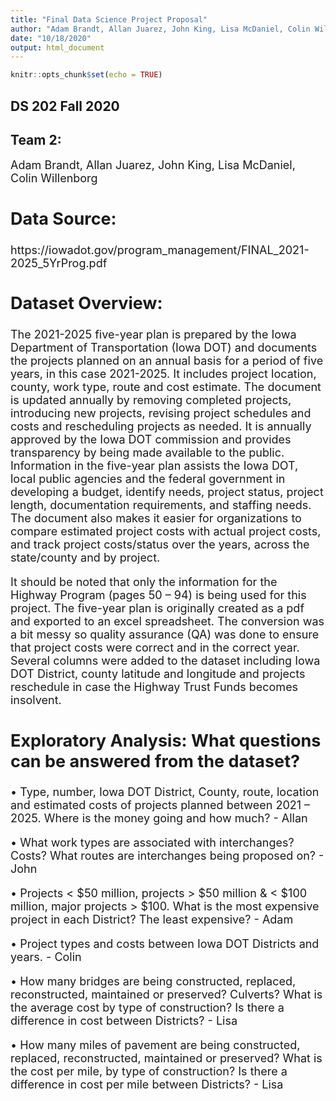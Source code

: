```yaml
---
title: "Final Data Science Project Proposal"
author: "Adam Brandt, Allan Juarez, John King, Lisa McDaniel, Colin Willenborg "
date: "10/18/2020"
output: html_document
---
```


```r
knitr::opts_chunk$set(echo = TRUE)
```

## **DS 202 Fall 2020**
## **Team 2:**	

<font size = "4">
Adam Brandt, Allan Juarez, John King, Lisa McDaniel, Colin Willenborg
		
## **Data Source:**

<font size = "4"> https://iowadot.gov/program_management/FINAL_2021-2025_5YrProg.pdf

## **Dataset Overview:**
The 2021-2025 five-year plan is prepared by the Iowa Department of Transportation (Iowa DOT) and documents the projects planned on an annual basis for a period of five years, in this case 2021-2025.  It includes project location, county, work type, route and cost estimate.  The document is updated annually by removing completed projects, introducing new projects, revising project schedules and costs and rescheduling projects as needed.  It is annually approved by the Iowa DOT commission and provides transparency by being made available to the public.  Information in the five-year plan assists the Iowa DOT, local public agencies and the federal government in developing a budget, identify needs, project status, project length, documentation requirements, and staffing needs.  The document also makes it easier for organizations to compare estimated project costs with actual project costs, and track project costs/status over the years, across the state/county and by project.

It should be noted that only the information for the Highway Program (pages 50 – 94) is being used for this project.  The five-year plan is originally created as a pdf and exported to an excel spreadsheet.  The conversion was a bit messy so quality assurance (QA) was done to ensure that project costs were correct and in the correct year.  Several columns were added to the dataset including Iowa DOT District, county latitude and longitude and projects reschedule in case the Highway Trust Funds becomes insolvent. 

## **Exploratory Analysis:** What questions can be answered from the dataset?

•	Type, number, Iowa DOT District, County, route, location and estimated costs of projects planned between 2021 – 2025.  Where is the money going and how much? - Allan

•	What work types are associated with interchanges?  Costs? What routes are interchanges being proposed on?  - John

•	Projects < $50 million, projects > $50 million & < $100 million, major projects > $100.  What is the most expensive project in each District?  The least expensive?  - Adam

•	Project types and costs between Iowa DOT Districts and years. - Colin 

•	How many bridges are being constructed, replaced, reconstructed, maintained or   preserved? Culverts? What is the average cost by type of construction?  Is there a difference in cost between Districts? - Lisa

•	How many miles of pavement are being constructed, replaced, reconstructed, maintained or preserved? What is the cost per mile, by type of construction?  Is there a difference in cost per mile between Districts? - Lisa
